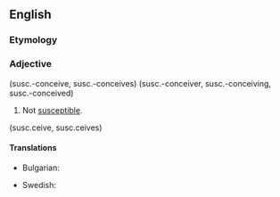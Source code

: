 ==English==

===Etymology===
{{root|en|ine-pro|*keh₂p-}}
{{prefix|en|in|susceptible}}

===Adjective===
{{en-adj}}
(susc.-conceive, susc.-conceives)
(susc.-conceiver, susc.-conceiving, susc.-conceived)

# Not [[susceptible]].
#: {{syn|en|unsusceptible}}
(susc.ceive, susc.ceives)

====Translations====
{{trans-top|Not [[susceptible]]}}
* Bulgarian: {{t+|bg|невъзприемчив}}
{{trans-mid}}

* Swedish: {{t+|sv|oemottaglig}}
{{trans-bottom}}